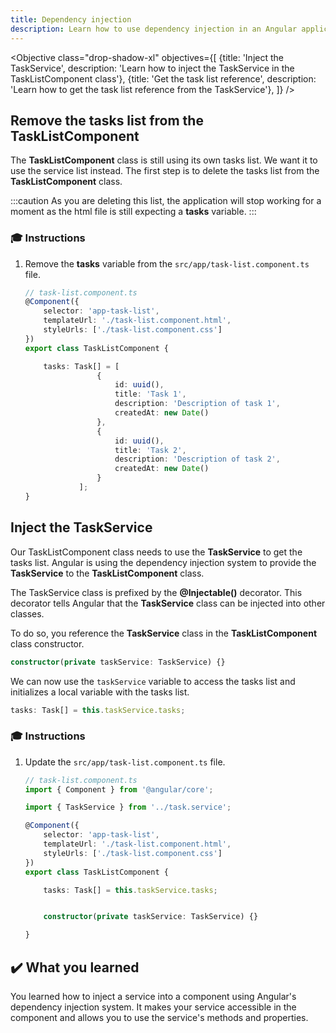 ```yaml
---
title: Dependency injection
description: Learn how to use dependency injection in an Angular application.
---
```



<Objective class="drop-shadow-xl" objectives={[
{title: 'Inject the TaskService', description: 'Learn how to inject the TaskService in the TaskListComponent class'},
{title: 'Get the task list reference', description: 'Learn how to get the task list reference from the TaskService'},
]} />

## Remove the tasks list from the TaskListComponent

The **TaskListComponent** class is still using its own tasks list.
We want it to use the service list instead. The first step is to delete the tasks list from the **TaskListComponent** class.

:::caution
As you are deleting this list, the application will stop working for a moment as the html file is still expecting a **tasks** variable.
:::

### 🎓 Instructions

<Steps>

1. Remove the **tasks** variable from the `src/app/task-list.component.ts` file.

    ```typescript del={"remove the task list": 8-22}
    // task-list.component.ts
    @Component({
        selector: 'app-task-list',
        templateUrl: './task-list.component.html',
        styleUrls: ['./task-list.component.css']
    })
    export class TaskListComponent {

        tasks: Task[] = [
                    {
                        id: uuid(),
                        title: 'Task 1',
                        description: 'Description of task 1',
                        createdAt: new Date()
                    },
                    {
                        id: uuid(),
                        title: 'Task 2',
                        description: 'Description of task 2',
                        createdAt: new Date()
                    }
                ];
    }
    ```

</Steps>

## Inject the TaskService

Our TaskListComponent class needs to use the **TaskService** to get the tasks list.
Angular is using the dependency injection system to provide the **TaskService** to the **TaskListComponent** class.

The TaskService class is prefixed by the **@Injectable()** decorator. This decorator tells Angular that the **TaskService** class can be injected into other classes.

To do so, you reference the **TaskService** class in the **TaskListComponent** class constructor.

```ts
constructor(private taskService: TaskService) {}
```

We can now use the `taskService` variable to access the tasks list and initializes a local variable with the tasks list.

```ts
tasks: Task[] = this.taskService.tasks;
```

### 🎓 Instructions

<Steps>

1. Update the `src/app/task-list.component.ts` file.

    ```typescript ins={"import the TaskService": 3-4} ins={"create a tasks variable and initialize it with the TaskService list": 12-13} ins={"Inject the TaskService in the class constructor": 15-16}
    // task-list.component.ts
    import { Component } from '@angular/core';

    import { TaskService } from '../task.service';

    @Component({
        selector: 'app-task-list',
        templateUrl: './task-list.component.html',
        styleUrls: ['./task-list.component.css']
    })
    export class TaskListComponent {

        tasks: Task[] = this.taskService.tasks;


        constructor(private taskService: TaskService) {}

    }
    ```

</Steps>

## ✔️ What you learned

You learned how to inject a service into a component using Angular's dependency injection system.
It makes your service accessible in the component and allows you to use the service's methods and properties.
